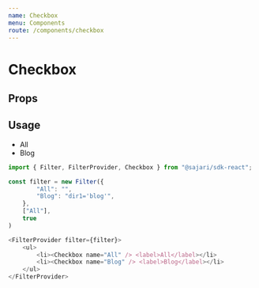 ```yaml
---
name: Checkbox
menu: Components
route: /components/checkbox
---
```



# Checkbox

## Props
<PropsTable of={Checkbox} />

## Usage
<ExampleContainer>
    <FilterProvider filter={categoryMultiFilter()}>
        <ul>
            <li><Checkbox name="All" /> <label>All</label></li>
            <li><Checkbox name="Blog" /> <label>Blog</label></li>
        </ul>
    </FilterProvider>
</ExampleContainer>

```javascript
import { Filter, FilterProvider, Checkbox } from "@sajari/sdk-react";

const filter = new Filter({
        "All": "",
        "Blog": "dir1='blog'",
    }, 
    ["All"], 
    true
)

<FilterProvider filter={filter}>
    <ul>
        <li><Checkbox name="All" /> <label>All</label></li>
        <li><Checkbox name="Blog" /> <label>Blog</label></li>
    </ul>
</FilterProvider>
```

